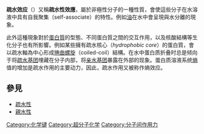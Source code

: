 '''疏水效应'''（{{lang-en|Hydrophobic effect}}）又稱'''疏水性效應'''，屬於非極性分子的一種性質，會使這些分子在水溶液中具有自我聚集（self-associate）的特性。例如[[油|油]]在水中會呈現與水分離的現象。

此外這種現象對於[[蛋白質|蛋白質]]的型態、不同蛋白質之間的交互作用，以及核酸結構等生化分子也有所影響。例如某些擁有疏水核心（''hydrophobic core''）的蛋白質，會以疏水軸為中心形成[[捲曲螺旋|捲曲螺旋]]（coiled-coil）結構。在水中蛋白质折叠时总是倾向于将[[疏水基团|疏水基团]]埋藏在分子内部，将[[亲水基团|亲水基团]]暴露在外部的现象。蛋白质溶液系统[[熵|熵]]值的增加是疏水作用的主要动力，因此，疏水作用又被称作熵效应。

==參見==
* [[疏水性|疏水性]]
* [[親水性|親水性]]

[[Category:化学键|Category:化学键]]
[[Category:超分子化学|Category:超分子化学]]
[[Category:分子间作用力|Category:分子间作用力]]

{{化学小作品}}